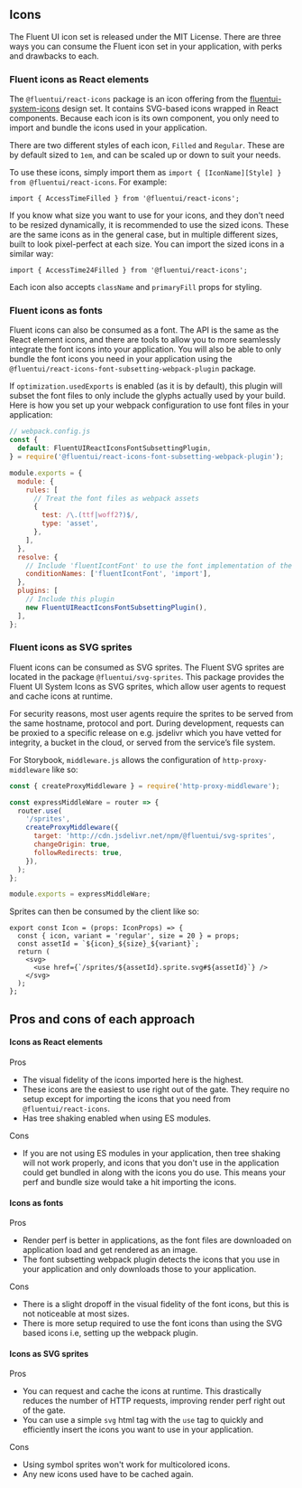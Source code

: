 
<Meta title="Concepts/Developer/Icons/Icons" />

## Icons

The Fluent UI icon set is released under the MIT License. There are three ways you can consume the Fluent icon set in your application, with perks and drawbacks to each.

### Fluent icons as React elements

The `@fluentui/react-icons` package is an icon offering from the [fluentui-system-icons](https://github.com/microsoft/fluentui-system-icons/tree/master/packages/react-icons) design set. It contains SVG-based icons wrapped in React components. Because each icon is its own component, you only need to import and bundle the icons used in your application.

There are two different styles of each icon, `Filled` and `Regular`. These are by default sized to `1em`, and can be scaled up or down to suit your needs.

To use these icons, simply import them as `import { [IconName][Style] } from @fluentui/react-icons`. For example:

```tsx
import { AccessTimeFilled } from '@fluentui/react-icons';
```

If you know what size you want to use for your icons, and they don't need to be resized dynamically, it is recommended to use the sized icons. These are the same icons as in the general case, but in multiple different sizes, built to look pixel-perfect at each size.
You can import the sized icons in a similar way:

```tsx
import { AccessTime24Filled } from '@fluentui/react-icons';
```

Each icon also accepts `className` and `primaryFill` props for styling.

### Fluent icons as fonts

Fluent icons can also be consumed as a font. The API is the same as the React element icons, and there are tools to allow you to more seamlessly integrate the font icons
into your application. You will also be able to only bundle the font icons you need in your application using the `@fluentui/react-icons-font-subsetting-webpack-plugin` package.

If `optimization.usedExports` is enabled (as it is by default), this plugin will subset the font files to only include the glyphs actually used by your build.
Here is how you set up your webpack configuration to use font files in your application:

```js
// webpack.config.js
const {
  default: FluentUIReactIconsFontSubsettingPlugin,
} = require('@fluentui/react-icons-font-subsetting-webpack-plugin');

module.exports = {
  module: {
    rules: [
      // Treat the font files as webpack assets
      {
        test: /\.(ttf|woff2?)$/,
        type: 'asset',
      },
    ],
  },
  resolve: {
    // Include 'fluentIcontFont' to use the font implementation of the Fluent icons
    conditionNames: ['fluentIcontFont', 'import'],
  },
  plugins: [
    // Include this plugin
    new FluentUIReactIconsFontSubsettingPlugin(),
  ],
};
```

### Fluent icons as SVG sprites

Fluent icons can be consumed as SVG sprites. The Fluent SVG sprites are located in the package `@fluentui/svg-sprites`.
This package provides the Fluent UI System Icons as SVG sprites, which allow user agents to request and cache icons at runtime.

For security reasons, most user agents require the sprites to be served from the same hostname, protocol and port. During development, requests can be proxied to a specific release on e.g. jsdelivr which you have vetted for integrity, a bucket in the cloud, or served from the service’s file system.

For Storybook, `middleware.js` allows the configuration of `http-proxy-middleware` like so:

```js
const { createProxyMiddleware } = require('http-proxy-middleware');

const expressMiddleWare = router => {
  router.use(
    '/sprites',
    createProxyMiddleware({
      target: 'http://cdn.jsdelivr.net/npm/@fluentui/svg-sprites',
      changeOrigin: true,
      followRedirects: true,
    }),
  );
};

module.exports = expressMiddleWare;
```

Sprites can then be consumed by the client like so:

```tsx
export const Icon = (props: IconProps) => {
  const { icon, variant = 'regular', size = 20 } = props;
  const assetId = `${icon}_${size}_${variant}`;
  return (
    <svg>
      <use href={`/sprites/${assetId}.sprite.svg#${assetId}`} />
    </svg>
  );
};
```

## Pros and cons of each approach

#### Icons as React elements

Pros

- The visual fidelity of the icons imported here is the highest.
- These icons are the easiest to use right out of the gate. They require no setup except for importing the icons that you need from `@fluentui/react-icons`.
- Has tree shaking enabled when using ES modules.

Cons

- If you are not using ES modules in your application, then tree shaking will not work properly, and icons that you don't use in the application
  could get bundled in along with the icons you do use. This means your perf and bundle size would take a hit importing the icons.

#### Icons as fonts

Pros

- Render perf is better in applications, as the font files are downloaded on application load and get rendered as an image.
- The font subsetting webpack plugin detects the icons that you use in your application and only downloads those to your application.

Cons

- There is a slight dropoff in the visual fidelity of the font icons, but this is not noticeable at most sizes.
- There is more setup required to use the font icons than using the SVG based icons i.e, setting up the webpack plugin.

#### Icons as SVG sprites

Pros

- You can request and cache the icons at runtime. This drastically reduces the number of HTTP requests, improving render perf right out of the gate.
- You can use a simple `svg` html tag with the `use` tag to quickly and efficiently insert the icons you want to use in your application.

Cons

- Using symbol sprites won't work for multicolored icons.
- Any new icons used have to be cached again.
